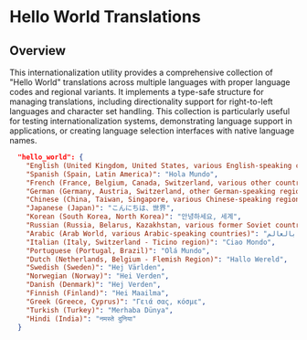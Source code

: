 # Hello World Translations

## Overview

This internationalization utility provides a comprehensive collection of "Hello World" translations across multiple languages with proper language codes and regional variants. It implements a type-safe structure for managing translations, including directionality support for right-to-left languages and character set handling. This collection is particularly useful for testing internationalization systems, demonstrating language support in applications, or creating language selection interfaces with native language names.

```json
  "hello_world": {
    "English (United Kingdom, United States, various English-speaking countries)": "Hello World",
    "Spanish (Spain, Latin America)": "Hola Mundo",
    "French (France, Belgium, Canada, Switzerland, various other countries)": "Bonjour le Monde",
    "German (Germany, Austria, Switzerland, other German-speaking regions)": "Hallo Welt",
    "Chinese (China, Taiwan, Singapore, various Chinese-speaking regions)": "你好，世界",
    "Japanese (Japan)": "こんにちは、世界",
    "Korean (South Korea, North Korea)": "안녕하세요, 세계",
    "Russian (Russia, Belarus, Kazakhstan, various former Soviet countries)": "Привет, мир",
    "Arabic (Arab World, various Arabic-speaking countries)": "مرحبا بالعالم",
    "Italian (Italy, Switzerland - Ticino region)": "Ciao Mondo",
    "Portuguese (Portugal, Brazil)": "Olá Mundo",
    "Dutch (Netherlands, Belgium - Flemish Region)": "Hallo Wereld",
    "Swedish (Sweden)": "Hej Världen",
    "Norwegian (Norway)": "Hei Verden",
    "Danish (Denmark)": "Hej Verden",
    "Finnish (Finland)": "Hei Maailma",
    "Greek (Greece, Cyprus)": "Γειά σας, κόσμε",
    "Turkish (Turkey)": "Merhaba Dünya",
    "Hindi (India)": "नमस्ते दुनिया"
  }
```
